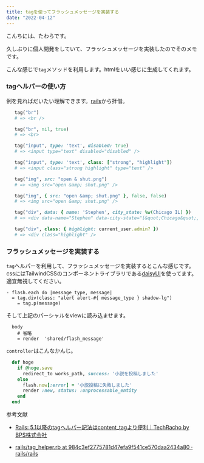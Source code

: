 ```yaml
---
title: tagを使ってフラッシュメッセージを実装する
date: "2022-04-12"
---
```


こんちには、たわらです。

久しぶりに個人開発をしていて、フラッシュメッセージを実装したのでそのメモです。

こんな感じで`tag`メソッドを利用します。htmlをいい感じに生成してくれます。

### tagヘルパーの使い方

例を見ればだいたい理解できます。[rails](https://github.com/rails/rails/blob/984c3ef2775781d47efa9f541ce570daa2434a80/actionview/lib/action_view/helpers/tag_helper.rb#L299)から拝借。

```ruby
   tag("br")
   # => <br />

   tag("br", nil, true)
   # => <br>

   tag("input", type: 'text', disabled: true)
   # => <input type="text" disabled="disabled" />

   tag("input", type: 'text', class: ["strong", "highlight"])
   # => <input class="strong highlight" type="text" />

   tag("img", src: "open & shut.png")
   # => <img src="open &amp; shut.png" />

   tag("img", { src: "open &amp; shut.png" }, false, false)
   # => <img src="open &amp; shut.png" />

   tag("div", data: { name: 'Stephen', city_state: %w(Chicago IL) })
   # => <div data-name="Stephen" data-city-state="[&quot;Chicago&quot;,&quot;IL&quot;]" />

   tag("div", class: { highlight: current_user.admin? })
   # => <div class="highlight" />
```

### フラッシュメッセージを実装する

`tag`ヘルパーを利用して、フラッシュメッセージを実装するとこんな感じです。
cssにはTailwindCSSのコンポーネントライブラリである[daisyUI](https://daisyui.com/)を使ってます。適宜無視してください。

```ruby:app/views/shared/_flash_message.html.slim
- flash.each do |message_type, message|
  = tag.div(class: "alert alert-#{ message_type } shadow-lg")
    = tag.p(message)
```

そして上記のパーシャルをviewに読み込ませます。

```ruby:application.html.slim
  body
    # 省略
    = render  'shared/flash_message'
```

`controller`はこんなかんじ。

```ruby
  def hoge
    if @hoge.save
      redirect_to works_path, success: '小説を投稿しました'
    else
      flash.now[:error] = '小説投稿に失敗しました'
      render :new, status: :unprocessable_entity
    end
  end
```

参考文献
- [Rails: 5.1以降のtagヘルパー記法はcontent_tagより便利｜TechRacho by BPS株式会社](https://techracho.bpsinc.jp/hachi8833/2022_01_13/48191)

- [rails/tag_helper.rb at 984c3ef2775781d47efa9f541ce570daa2434a80 · rails/rails](https://github.com/rails/rails/blob/984c3ef2775781d47efa9f541ce570daa2434a80/actionview/lib/action_view/helpers/tag_helper.rb#L299)
